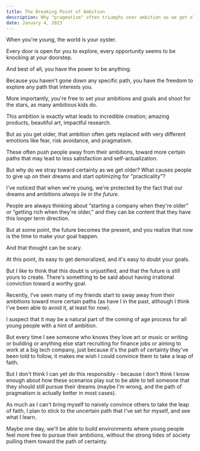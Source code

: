 ```yaml
---
title: The Breaking Point of Ambition
description: Why "pragmatism" often triumphs over ambition as we get older
date: January 4, 2023
---
```


When you&apos;re young, the world is your oyster.

Every door is open for you to explore, every opportunity seems to be knocking at your doorstep.

And best of all, you have the power to be anything.

Because you haven&apos;t gone down any specific path, you have the freedom to explore any path that interests you.

More importantly, you&apos;re free to set your ambitions and goals and shoot for the stars, as many ambitious kids do.

This ambition is exactly what leads to incredible creation; amazing products, beautiful art, impactful research.

But as you get older, that ambition often gets replaced with very different emotions like fear, risk avoidance, and pragmatism.

These often push people away from their ambitions, toward more certain paths that may lead to less satisfaction and self-actualization.

But why do we stray toward certainty as we get older? What causes people to give up on their dreams and start optimizing for "practicality"?

I&apos;ve noticed that when we&apos;re young, we&apos;re protected by the fact that our dreams and ambitions _always lie in the future._

People are always thinking about “starting a company when they&apos;re older” or “getting rich when they&apos;re older,” and they can be content that they have this longer term direction.

But at some point, the future becomes the present, and you realize that now is the time to make your goal happen.

And that thought can be scary.

At this point, its easy to get demoralized, and it&apos;s easy to doubt your goals.

But I like to think that this doubt is unjustified, and that the future is still yours to create. There's something to be said about having irrational conviction toward a worthy goal.

Recently, I've seen many of my friends start to sway away from their ambitions toward more certain paths (as have I in the past, although I think I've been able to avoid it, at least for now).

I suspect that it may be a natural part of the coming of age process for all young people with a hint of ambition.

But every time I see someone who knows they love art or music or writing or building or anything else start recruiting for finance jobs or aiming to work at a big tech company, just because it's the path of certainty they've been told to follow, it makes me wish I could convince them to take a leap of faith.

But I don&apos;t think I can yet do this responsibly - because I don&apos;t think I know enough about how these scenarios play out to be able to tell someone that they should still pursue their dreams (maybe I&apos;m wrong, and the path of pragmatism is actually better in most cases).

As much as I can't bring myself to naively convince others to take the leap of faith, I plan to stick to the uncertain path that I've set for myself, and see what I learn.

Maybe one day, we'll be able to build environments where young people feel more free to pursue their ambitions, without the strong tides of society pulling them toward the path of certainty.
